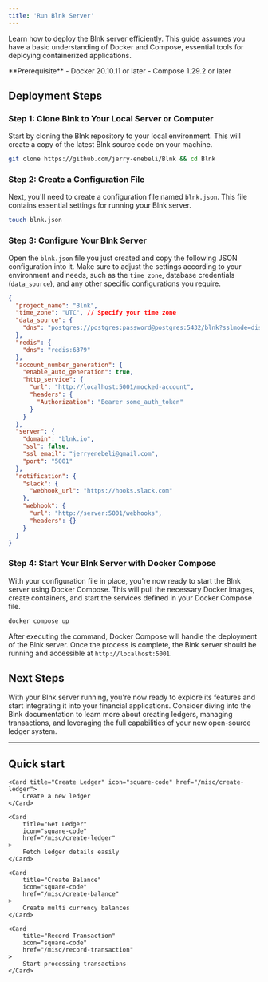 ```yaml
---
title: 'Run Blnk Server'
---
```

Learn how to deploy the Blnk server efficiently. This guide assumes you have a basic understanding of Docker and Compose, essential tools for deploying containerized applications.

<Info>
    **Prerequisite**
    - Docker 20.10.11 or later
    - Compose 1.29.2 or later
</Info>

## Deployment Steps

### Step 1: Clone Blnk to Your Local Server or Computer

Start by cloning the Blnk repository to your local environment. This will create a copy of the latest Blnk source code on your machine.

```bash
git clone https://github.com/jerry-enebeli/Blnk && cd Blnk
```

### Step 2: Create a Configuration File

Next, you'll need to create a configuration file named `blnk.json`. This file contains essential settings for running your Blnk server.

```bash
touch blnk.json
```

### Step 3: Configure Your Blnk Server

Open the `blnk.json` file you just created and copy the following JSON configuration into it. Make sure to adjust the settings according to your environment and needs, such as the `time_zone`, database credentials (`data_source`), and any other specific configurations you require.

```json
{
  "project_name": "Blnk",
  "time_zone": "UTC", // Specify your time zone
  "data_source": {
    "dns": "postgres://postgres:password@postgres:5432/blnk?sslmode=disable"
  },
  "redis": {
    "dns": "redis:6379"
  },
  "account_number_generation": {
    "enable_auto_generation": true,
    "http_service": {
      "url": "http://localhost:5001/mocked-account",
      "headers": {
        "Authorization": "Bearer some_auth_token"
      }
    }
  },
  "server": {
    "domain": "blnk.io",
    "ssl": false,
    "ssl_email": "jerryenebeli@gmail.com",
    "port": "5001"
  },
  "notification": {
    "slack": {
      "webhook_url": "https://hooks.slack.com"
    },
    "webhook": {
      "url": "http://server:5001/webhooks",
      "headers": {}
    }
  }
}
```

### Step 4: Start Your Blnk Server with Docker Compose

With your configuration file in place, you're now ready to start the Blnk server using Docker Compose. This will pull the necessary Docker images, create containers, and start the services defined in your Docker Compose file.

```bash
docker compose up
```

After executing the command, Docker Compose will handle the deployment of the Blnk server. Once the process is complete, the Blnk server should be running and accessible at `http://localhost:5001`.

## Next Steps

With your Blnk server running, you're now ready to explore its features and start integrating it into your financial applications. Consider diving into the Blnk documentation to learn more about creating ledgers, managing transactions, and leveraging the full capabilities of your new open-source ledger system.

---
## Quick start
<CardGroup>

    <Card title="Create Ledger" icon="square-code" href="/misc/create-ledger">
        Create a new ledger
    </Card>

    <Card
        title="Get Ledger"
        icon="square-code"
        href="/misc/create-ledger"
    >
        Fetch ledger details easily
    </Card>

    <Card
        title="Create Balance"
        icon="square-code"
        href="/misc/create-balance"
    >
        Create multi currency balances
    </Card>

    <Card
        title="Record Transaction"
        icon="square-code"
        href="/misc/record-transaction"
    >
        Start processing transactions
    </Card>

</CardGroup>
